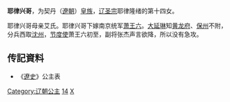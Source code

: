 {{東亞女性歷史人物
| 名稱=耶律兴哥
| 身份=[[辽朝|辽朝]]公主
| 畫像=
| 說明=
| 姓=耶律
| 名=兴哥
| 封爵=[[公主|公主]]
| 位號=
| 封號=
| 出生年=
| 婚年=
| 逝世年=
| 父親=[[辽圣宗|辽圣宗]]
| 母親=艾氏
| 夫=[[萧王六|萧王六]]
|}}
'''耶律兴哥'''，为契丹（[[遼朝|遼朝]]）[[皇族|皇族]]，[[辽圣宗|辽圣宗]]耶律隆绪的第十四女。
 
耶律兴哥母亲艾氏。耶律兴哥下嫁南京统军[[萧王六|萧王六]]。[[大延琳|大延琳]]知[[黄龙府|黄龙府]]、[[保州|保州]]不附，分兵西取[[沈州|沈州]]，[[节度使|节度使]]萧王六初至，副将张杰声言欲降，所以没有急攻。  
 
== 传記資料 ==
*《[[遼史|遼史]]》公主表

{{DEFAULTSORT:Yelu耶律}}
[[Category:辽朝公主|Category:辽朝公主]]
[[Category:辽圣宗皇女|14]]
[[Category:耶律氏|X]]